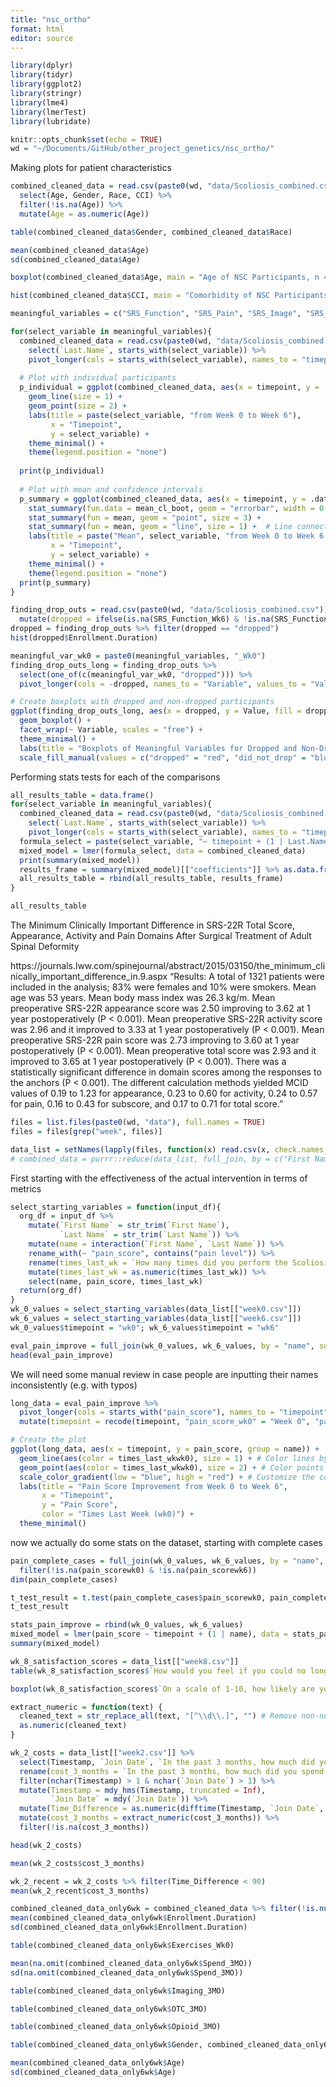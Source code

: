 ```yaml
---
title: "nsc_ortho"
format: html
editor: source
---
```


```r
library(dplyr)
library(tidyr)
library(ggplot2)
library(stringr)
library(lme4)
library(lmerTest)
library(lubridate)

knitr::opts_chunk$set(echo = TRUE)
wd = "~/Documents/GitHub/other_project_genetics/nsc_ortho/"
```

Making plots for patient characteristics
```r
combined_cleaned_data = read.csv(paste0(wd, "data/Scoliosis_combined.csv")) %>% # |> 
  select(Age, Gender, Race, CCI) %>%
  filter(!is.na(Age)) %>%
  mutate(Age = as.numeric(Age))

table(combined_cleaned_data$Gender, combined_cleaned_data$Race)

mean(combined_cleaned_data$Age)
sd(combined_cleaned_data$Age)
```
```r
boxplot(combined_cleaned_data$Age, main = "Age of NSC Participants, n = 29")
```
```r
hist(combined_cleaned_data$CCI, main = "Comorbidity of NSC Participants, n = 28")
```

```r
meaningful_variables = c("SRS_Function", "SRS_Pain", "SRS_Image", "SRS_Mental", "SRS_Total", "ODI")

for(select_variable in meaningful_variables){
  combined_cleaned_data = read.csv(paste0(wd, "data/Scoliosis_combined.csv")) %>%
    select(`Last.Name`, starts_with(select_variable)) %>%
    pivot_longer(cols = starts_with(select_variable), names_to = "timepoint", values_to = select_variable)
  
  # Plot with individual participants
  p_individual = ggplot(combined_cleaned_data, aes(x = timepoint, y = .data[[select_variable]], group = Last.Name)) +
    geom_line(size = 1) + 
    geom_point(size = 2) +
    labs(title = paste(select_variable, "from Week 0 to Week 6"),
         x = "Timepoint",
         y = select_variable) + 
    theme_minimal() + 
    theme(legend.position = "none")
  
  print(p_individual)
  
  # Plot with mean and confidence intervals
  p_summary = ggplot(combined_cleaned_data, aes(x = timepoint, y = .data[[select_variable]])) +
    stat_summary(fun.data = mean_cl_boot, geom = "errorbar", width = 0.2) + 
    stat_summary(fun = mean, geom = "point", size = 3) +
    stat_summary(fun = mean, geom = "line", size = 1) +  # Line connecting the means
    labs(title = paste("Mean", select_variable, "from Week 0 to Week 6 with 95% CI"),
         x = "Timepoint",
         y = select_variable) + 
    theme_minimal() + 
    theme(legend.position = "none")
  print(p_summary)
}
```



```r
finding_drop_outs = read.csv(paste0(wd, "data/Scoliosis_combined.csv")) %>%
  mutate(dropped = ifelse(is.na(SRS_Function_Wk6) & !is.na(SRS_Function_Wk0), "dropped", "did_not_drop"))
dropped = finding_drop_outs %>% filter(dropped == "dropped")
hist(dropped$Enrollment.Duration)
```

```r
meaningful_var_wk0 = paste0(meaningful_variables, "_Wk0")
finding_drop_outs_long = finding_drop_outs %>%
  select(one_of(c(meaningful_var_wk0, "dropped"))) %>%
  pivot_longer(cols = -dropped, names_to = "Variable", values_to = "Value")

# Create boxplots with dropped and non-dropped participants
ggplot(finding_drop_outs_long, aes(x = dropped, y = Value, fill = dropped)) +
  geom_boxplot() +
  facet_wrap(~ Variable, scales = "free") +
  theme_minimal() +
  labs(title = "Boxplots of Meaningful Variables for Dropped and Non-Dropped Participants", x = "Dropout Status", y = "Value") +
  scale_fill_manual(values = c("dropped" = "red", "did_not_drop" = "blue"), name = "Dropout Status")
```

Performing stats tests for each of the comparisons

```r
all_results_table = data.frame()
for(select_variable in meaningful_variables){
  combined_cleaned_data = read.csv(paste0(wd, "data/Scoliosis_combined.csv")) %>%
    select(`Last.Name`, starts_with(select_variable)) %>%
    pivot_longer(cols = starts_with(select_variable), names_to = "timepoint", values_to = select_variable)
  formula_select = paste(select_variable, "~ timepoint + (1 | Last.Name)") %>% as.formula()
  mixed_model = lmer(formula_select, data = combined_cleaned_data)
  print(summary(mixed_model))
  results_frame = summary(mixed_model)[["coefficients"]] %>% as.data.frame() %>% filter(!row.names(.) == "(Intercept)")
  all_results_table = rbind(all_results_table, results_frame)
}
```

```r
all_results_table 
```

The Minimum Clinically Important Difference in SRS-22R Total Score, Appearance, Activity and Pain Domains After Surgical Treatment of Adult Spinal Deformity

https://journals.lww.com/spinejournal/abstract/2015/03150/the_minimum_clinically_important_difference_in.9.aspx
"Results: A total of 1321 patients were included in the analysis; 83% were females and 10% were smokers. Mean age was 53 years. Mean body mass index was 26.3 kg/m. Mean preoperative SRS-22R appearance score was 2.50 improving to 3.62 at 1 year postoperatively (P < 0.001). Mean preoperative SRS-22R activity score was 2.96 and it improved to 3.33 at 1 year postoperatively (P < 0.001). Mean preoperative SRS-22R pain score was 2.73 improving to 3.60 at 1 year postoperatively (P < 0.001). Mean preoperative total score was 2.93 and it improved to 3.65 at 1 year postoperatively (P < 0.001). There was a statistically significant difference in domain scores among the responses to the anchors (P < 0.001). The different calculation methods yielded MCID values of 0.19 to 1.23 for appearance, 0.23 to 0.60 for activity, 0.24 to 0.57 for pain, 0.16 to 0.43 for subscore, and 0.17 to 0.71 for total score."


```r
files = list.files(paste0(wd, "data"), full.names = TRUE)
files = files[grep("week", files)]

data_list = setNames(lapply(files, function(x) read.csv(x, check.names = FALSE)), basename(files))
# combined_data = purrr::reduce(data_list, full_join, by = c("First Name", "Last Name"))
```

First starting with the effectiveness of the actual intervention in terms of metrics

```r
select_starting_variables = function(input_df){
  org_df = input_df %>% 
    mutate(`First Name` = str_trim(`First Name`),
           `Last Name` = str_trim(`Last Name`)) %>%
    mutate(name = interaction(`First Name`, `Last Name`)) %>%
    rename_with(~ "pain_score", contains("pain level")) %>%
    rename(times_last_wk = `How many times did you perform the Scoliosis Realignment Therapy exercises in the past 7 days?`) %>%
    mutate(times_last_wk = as.numeric(times_last_wk)) %>%
    select(name, pain_score, times_last_wk)
  return(org_df)
}
wk_0_values = select_starting_variables(data_list[["week0.csv"]])
wk_6_values = select_starting_variables(data_list[["week6.csv"]])
wk_0_values$timepoint = "wk0"; wk_6_values$timepoint = "wk6"

eval_pain_improve = full_join(wk_0_values, wk_6_values, by = "name", suffix = c("wk0", "wk6")) 
head(eval_pain_improve)
```

We will need some manual review in case people are inputting their names inconsistently (e.g. with typos)

```r
long_data = eval_pain_improve %>%
  pivot_longer(cols = starts_with("pain_score"), names_to = "timepoint", values_to = "pain_score") %>%
  mutate(timepoint = recode(timepoint, "pain_score_wk0" = "Week 0", "pain_score_wk6" = "Week 6"))

# Create the plot
ggplot(long_data, aes(x = timepoint, y = pain_score, group = name)) +
  geom_line(aes(color = times_last_wkwk0), size = 1) + # Color lines by `times_last_wk` at week 0
  geom_point(aes(color = times_last_wkwk0), size = 2) + # Color points by `times_last_wk` at week 0
  scale_color_gradient(low = "blue", high = "red") + # Customize the color scale
  labs(title = "Pain Score Improvement from Week 0 to Week 6",
       x = "Timepoint",
       y = "Pain Score",
       color = "Times Last Week (wk0)") +
  theme_minimal()
```

now we actually do some stats on the dataset, starting with complete cases

```r
pain_complete_cases = full_join(wk_0_values, wk_6_values, by = "name", suffix = c("wk0", "wk6")) %>%
  filter(!is.na(pain_scorewk0) & !is.na(pain_scorewk6))
dim(pain_complete_cases)
```

```r
t_test_result = t.test(pain_complete_cases$pain_scorewk0, pain_complete_cases$pain_scorewk6, paired = TRUE)
t_test_result  
```

```r
stats_pain_improve = rbind(wk_0_values, wk_6_values)
mixed_model = lmer(pain_score ~ timepoint + (1 | name), data = stats_pain_improve)
summary(mixed_model)
```

```r
wk_8_satisfaction_scores = data_list[["week8.csv"]] 
table(wk_8_satisfaction_scores$`How would you feel if you could no longer use National Scoliosis Clinic?`)
```

```r
boxplot(wk_8_satisfaction_scores$`On a scale of 1-10, how likely are you to recommend the National Scoliosis Clinic to your friends and family members?`)
```

```r
extract_numeric = function(text) {
  cleaned_text = str_replace_all(text, "[^\\d\\.]", "") # Remove non-numeric characters except the decimal point
  as.numeric(cleaned_text)
}

wk_2_costs = data_list[["week2.csv"]] %>% 
  select(Timestamp, `Join Date`, `In the past 3 months, how much did you spend on healthcare for your scoliosis or back pain?`) %>%
  rename(cost_3_months = `In the past 3 months, how much did you spend on healthcare for your scoliosis or back pain?`) %>%
  filter(nchar(Timestamp) > 1 & nchar(`Join Date`) > 1) %>%
  mutate(Timestamp = mdy_hms(Timestamp, truncated = Inf),
         `Join Date` = mdy(`Join Date`)) %>%
  mutate(Time_Difference = as.numeric(difftime(Timestamp, `Join Date`, units = "days"))) %>%
  mutate(cost_3_months = extract_numeric(cost_3_months)) %>%
  filter(!is.na(cost_3_months))

head(wk_2_costs)
```

```r
mean(wk_2_costs$cost_3_months)
```

```r
wk_2_recent = wk_2_costs %>% filter(Time_Difference < 90)
mean(wk_2_recent$cost_3_months)
```
```r
combined_cleaned_data_only6wk = combined_cleaned_data %>% filter(!is.null(Pain.Score_Wk6) & !is.na(Pain.Score_Wk6))
mean(combined_cleaned_data_only6wk$Enrollment.Duration)
sd(combined_cleaned_data_only6wk$Enrollment.Duration)
```
```r
table(combined_cleaned_data_only6wk$Exercises_Wk0)
```
```r
mean(na.omit(combined_cleaned_data_only6wk$Spend_3MO))
sd(na.omit(combined_cleaned_data_only6wk$Spend_3MO))

```
```r
table(combined_cleaned_data_only6wk$Imaging_3MO)
```
```r
table(combined_cleaned_data_only6wk$OTC_3MO)
```
```r
table(combined_cleaned_data_only6wk$Opioid_3MO)
```

```r
table(combined_cleaned_data_only6wk$Gender, combined_cleaned_data_only6wk$Race)

mean(combined_cleaned_data_only6wk$Age)
sd(combined_cleaned_data_only6wk$Age)
```
